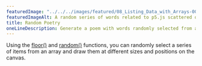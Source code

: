 ```yaml
---
featuredImage: "../../../images/featured/08_Listing_Data_with_Arrays-00_Random_Poetry-thumbnail.png"
featuredImageAlt: A random series of words related to p5.js scattered on a maroon background.
title: Random Poetry
oneLineDescription: Generate a poem with words randomly selected from a bank.
---
```


Using the
<a href="https://p5js.org/reference/#/p5/floor" target="_blank">floor()</a>
and
<a href="https://p5js.org/reference/#/p5/random" target="_blank">random()</a>
functions, you can randomly select a series of items from an array
and draw them at different sizes and positions on the canvas.